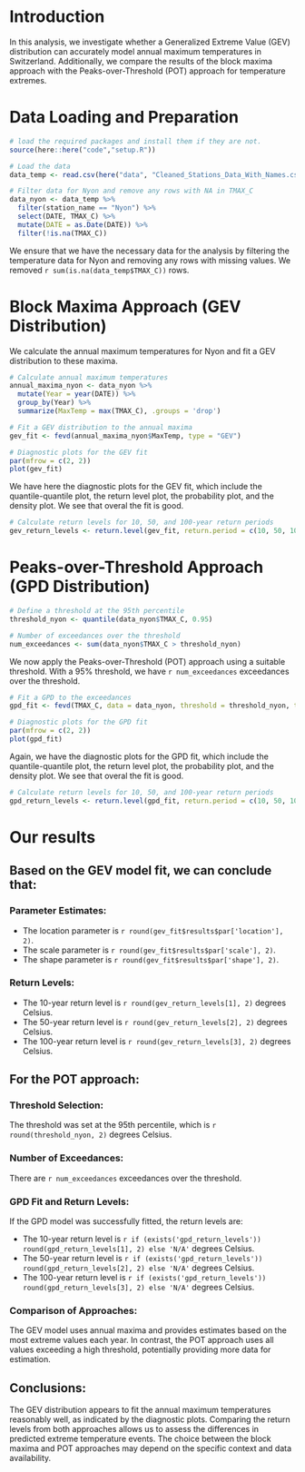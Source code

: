 # Introduction

In this analysis, we investigate whether a Generalized Extreme Value (GEV) distribution can accurately model annual maximum temperatures in Switzerland. Additionally, we compare the results of the block maxima approach with the Peaks-over-Threshold (POT) approach for temperature extremes.

# Data Loading and Preparation

```r
# load the required packages and install them if they are not.
source(here::here("code","setup.R"))

# Load the data
data_temp <- read.csv(here("data", "Cleaned_Stations_Data_With_Names.csv"))

# Filter data for Nyon and remove any rows with NA in TMAX_C
data_nyon <- data_temp %>%
  filter(station_name == "Nyon") %>%
  select(DATE, TMAX_C) %>%
  mutate(DATE = as.Date(DATE)) %>%
  filter(!is.na(TMAX_C))
```

We ensure that we have the necessary data for the analysis by filtering the temperature data for Nyon and removing any rows with missing values. We removed `r sum(is.na(data_temp$TMAX_C))` rows.

# Block Maxima Approach (GEV Distribution)

We calculate the annual maximum temperatures for Nyon and fit a GEV distribution to these maxima.

```r
# Calculate annual maximum temperatures
annual_maxima_nyon <- data_nyon %>%
  mutate(Year = year(DATE)) %>%
  group_by(Year) %>%
  summarize(MaxTemp = max(TMAX_C), .groups = 'drop')
```

```r
# Fit a GEV distribution to the annual maxima
gev_fit <- fevd(annual_maxima_nyon$MaxTemp, type = "GEV")
```

```r
# Diagnostic plots for the GEV fit
par(mfrow = c(2, 2))
plot(gev_fit)
```

We have here the diagnostic plots for the GEV fit, which include the quantile-quantile plot, the return level plot, the probability plot, and the density plot. We see that overal the fit is good.

```r
# Calculate return levels for 10, 50, and 100-year return periods
gev_return_levels <- return.level(gev_fit, return.period = c(10, 50, 100))
```

# Peaks-over-Threshold Approach (GPD Distribution)

```r
# Define a threshold at the 95th percentile
threshold_nyon <- quantile(data_nyon$TMAX_C, 0.95)

# Number of exceedances over the threshold
num_exceedances <- sum(data_nyon$TMAX_C > threshold_nyon)
```

We now apply the Peaks-over-Threshold (POT) approach using a suitable threshold. With a 95% threshold, we have `r num_exceedances` exceedances over the threshold.

```r
# Fit a GPD to the exceedances
gpd_fit <- fevd(TMAX_C, data = data_nyon, threshold = threshold_nyon, type = "GP")
```

```r
# Diagnostic plots for the GPD fit
par(mfrow = c(2, 2))
plot(gpd_fit)
```

Again, we have the diagnostic plots for the GPD fit, which include the quantile-quantile plot, the return level plot, the probability plot, and the density plot. We see that overal the fit is good.

```r
# Calculate return levels for 10, 50, and 100-year return periods
gpd_return_levels <- return.level(gpd_fit, return.period = c(10, 50, 100))
```

# Our results

## Based on the GEV model fit, we can conclude that:

### Parameter Estimates:

- The location parameter is `r round(gev_fit$results$par['location'], 2)`.
- The scale parameter is `r round(gev_fit$results$par['scale'], 2)`.
- The shape parameter is `r round(gev_fit$results$par['shape'], 2)`.

### Return Levels:

- The 10-year return level is `r round(gev_return_levels[1], 2)` degrees Celsius.
- The 50-year return level is `r round(gev_return_levels[2], 2)` degrees Celsius.
- The 100-year return level is `r round(gev_return_levels[3], 2)` degrees Celsius.

## For the POT approach:

### Threshold Selection:

The threshold was set at the 95th percentile, which is `r round(threshold_nyon, 2)` degrees Celsius.

### Number of Exceedances:

There are `r num_exceedances` exceedances over the threshold.

### GPD Fit and Return Levels:

If the GPD model was successfully fitted, the return levels are:

- The 10-year return level is `r if (exists('gpd_return_levels')) round(gpd_return_levels[1], 2) else 'N/A'` degrees Celsius.
- The 50-year return level is `r if (exists('gpd_return_levels')) round(gpd_return_levels[2], 2) else 'N/A'` degrees Celsius.
- The 100-year return level is `r if (exists('gpd_return_levels')) round(gpd_return_levels[3], 2) else 'N/A'` degrees Celsius.

### Comparison of Approaches:

The GEV model uses annual maxima and provides estimates based on the most extreme values each year. In contrast, the POT approach uses all values exceeding a high threshold, potentially providing more data for estimation.

## Conclusions:

The GEV distribution appears to fit the annual maximum temperatures reasonably well, as indicated by the diagnostic plots. Comparing the return levels from both approaches allows us to assess the differences in predicted extreme temperature events. The choice between the block maxima and POT approaches may depend on the specific context and data availability.



